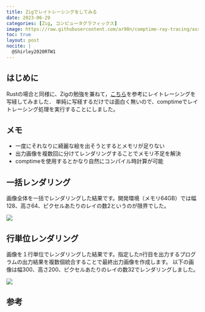 ```yaml
---
title: Zigでレイトレーシングをしてみる
date: 2023-06-29
categories: [Zig, コンピュータグラフィックス]
image: https://raw.githubusercontent.com/ar90n/comptime-ray-tracing/assets/out_300_200.jpg
toc: true
layout: post
nocite: |
  @Shirley2020RTW1
---
```


## はじめに
Rustの場合と同様に、Zigの勉強を兼ねて，[こちら](http://in1weekend.blogspot.com/)を参考にレイトレーシングを写経してみました．
単純に写経するだけでは面白く無いので、comptimeでレイトレーシング処理を実行することにしました。

<div class="github-card" data-github="ar90n/comptime-ray-tracing" data-width="400" data-height="153" data-theme="default"></div>
<script src="//cdn.jsdelivr.net/github-cards/latest/widget.js"></script>

## メモ

* 一度にそれなりに綺麗な絵を出そうとするとメモリが足りない
* 出力画像を複数回に分けてレンダリングすることでメモリ不足を解決
* comptimeを使用するとかなり自然にコンパイル時計算が可能

## 一括レンダリング
画像全体を一括でレンダリングした結果です。開発環境（メモリ64GB）では幅128、高さ64、ピクセルあたりのレイの数2というのが限界でした。

![](https://raw.githubusercontent.com/ar90n/comptime-ray-tracing/assets/out_128_64.jpg)

## 行単位レンダリング
画像を１行単位でレンダリングした結果です。指定したn行目を出力するプログラムの出力結果を複数個統合することで最終出力画像を作成します。
以下の画像は幅300、高さ200、ピクセルあたりのレイの数32でレンダリングしました。

![](https://raw.githubusercontent.com/ar90n/comptime-ray-tracing/assets/out_300_200.jpg)

## 参考
::: {#refs}
:::
